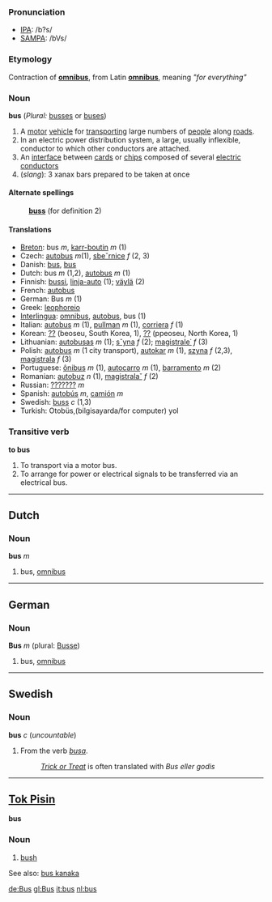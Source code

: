 ===Pronunciation===
*[[w:IPA|IPA]]: /b?s/
*[[w:SAMPA|SAMPA]]: /bVs/

===Etymology===
Contraction of '''[[omnibus]]''', from Latin '''[[omnibus]]''', meaning ''"for everything"''

===Noun===
'''bus''' (''Plural:'' [[busses]] or [[buses]])

# A [[motor]] [[vehicle]] for [[transport]]ing large numbers of [[people]] along [[road]]s.
# In an electric power distribution system, a large, usually inflexible, conductor to which other conductors are attached.
# An [[interface]] between [[card]]s or [[chip]]s composed of several [[electric]] [[conductor]]s
# (''slang''): 3 xanax bars prepared to be taken at once
====Alternate spellings====
:'''[[buss]]''' (for definition 2)

====Translations====
*[[Breton]]: bus ''m'', [[karr-boutin]] ''m'' (1)
*Czech: [[autobus]]  ''m''(1),  [[sbeˇrnice]]   ''f'' (2, 3)
*Danish: [[bus]], [[bus]]
*Dutch: bus ''m'' (1,2), [[autobus]] ''m'' (1)
*Finnish: [[bussi]], [[linja-auto]] (1); [[väylä]] (2)
*French: [[autobus]]
*German: Bus ''m'' (1)
*Greek: [[leophoreio]]
*[[Interlingua]]: [[omnibus]], [[autobus]], bus (1)
*Italian: [[autobus]] ''m'' (1), [[pullman]] ''m'' (1), [[corriera]] ''f'' (1)
*Korean: [[??]] (beoseu, South Korea, 1), [[??]] (ppeoseu, North Korea, 1)
*Lithuanian: [[autobusas]] ''m'' (1); [[sˇyna]] ''f'' (2); [[magistrale˙]] ''f'' (3)
*Polish: [[autobus]] ''m'' (1 city transport), [[autokar]] ''m'' (1), [[szyna]] ''f'' (2,3), [[magistrala]] ''f'' (3)
*Portuguese: [[ônibus]] ''m'' (1), [[autocarro]] ''m'' (1), [[barramento]] ''m'' (2)
*Romanian: [[autobuz]] ''n'' (1), [[magistrala˘]] ''f'' (2)
*Russian: [[???????]] ''m''
*Spanish: [[autobús]] ''m'', [[camión]] ''m''
*Swedish: [[buss#Swedish|buss]] ''c'' (1,3)
*Turkish: Otobüs,(bilgisayarda/for computer) yol

===Transitive verb===
'''to bus'''

# To transport via a motor bus.
# To arrange for power or electrical signals to be transferred via an electrical bus.
----

==Dutch==

===Noun===
'''bus''' ''m''

# bus, [[omnibus]]

----

==German==

===Noun===
'''Bus''' ''m'' (plural: [[Busse]])

# bus, [[omnibus]]
----
==Swedish==
===Noun===
'''bus''' ''c'' (''uncountable'')

#From the verb ''[[busa#Swedish|busa]]''.
#:''[[Trick or Treat]]'' is often translated with ''Bus eller godis''

----
==[[Tok Pisin]]==

'''bus'''

===Noun===

# [[bush]]

See also: [[bus kanaka]]

[[de:Bus]]
[[gl:Bus]]
[[it:bus]]
[[nl:bus]]